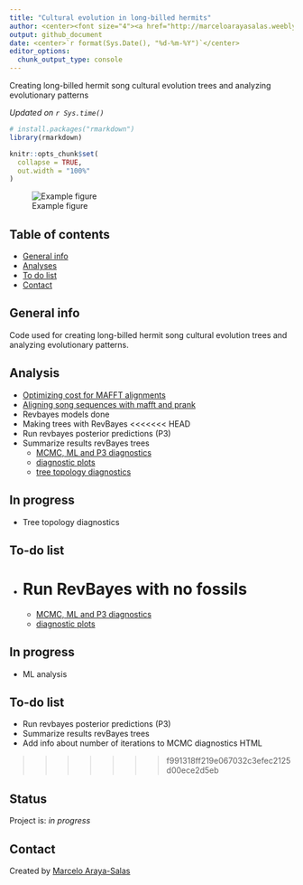 ```yaml
---
title: "Cultural evolution in long-billed hermits"
author: <center><font size="4"><a href="http://marceloarayasalas.weebly.com/">Marcelo Araya-Salas PhD</a> & <a href="https://scholar.google.com/citations?user=0a8k9T8AAAAJ&hl=es&oi=ao"> Beatriz Willink PhD</a></font></center>
output: github_document
date: <center>`r format(Sys.Date(), "%d-%m-%Y")`</center>
editor_options: 
  chunk_output_type: console
---
```



<!-- Description  -->
Creating long-billed hermit song cultural evolution trees and analyzing evolutionary patterns

*Updated on `r Sys.time()`*

<!-- README.md is generated from README.Rmd. Please edit that file -->

```r

# install.packages("rmarkdown")
library(rmarkdown)

knitr::opts_chunk$set(
  collapse = TRUE,
  out.width = "100%"
)
```


![Example figure](./img/example_fig.png)

## Table of contents
* [General info](#general-info)
* [Analyses](#Analyses)
* [To do list](#to-do-list)
* [Contact](#contact)

## General info

Code used for creating long-billed hermit song cultural evolution trees and analyzing evolutionary patterns.

## Analysis

* [Optimizing cost for MAFFT alignments](https://rpubs.com/marcelo-araya-salas/601010)
* [Aligning song sequences with mafft and prank](https://rpubs.com/marcelo-araya-salas/601065)
* Revbayes models done
* Making trees with RevBayes 
<<<<<<< HEAD
* Run revbayes posterior predictions (P3)    
* Summarize results revBayes trees
    - [MCMC, ML and P3 diagnostics](https://rpubs.com/marcelo-araya-salas/686275)
    - [diagnostic plots](lbh_cultural_evolution/tree/master/output/MCMC_diagnostic_plots)
    - [tree topology diagnostics](https://rpubs.com/marcelo-araya-salas/709692)
    
## In progress

*  Tree topology diagnostics

## To-do list

* Run RevBayes with no fossils
=======
    - [MCMC, ML and P3 diagnostics](hhttps://rpubs.com/marcelo-araya-salas/681895)
    -  [diagnostic plots](lbh_cultural_evolution/tree/master/output/MCMC_diagnostic_plots)
    
    
## In progress


*  ML analysis

## To-do list

* Run revbayes posterior predictions (P3)
* Summarize results revBayes trees
* Add info about number of iterations to MCMC diagnostics HTML

>>>>>>> f991318ff219e067032c3efec2125d00ece2d5eb

## Status
Project is: _in progress_

## Contact
Created by [Marcelo Araya-Salas](https://marceloarayasalas.weebly.com/)


<!-- #### discusion -->

<!-- # title: Cultural evolution hummingbirds  -->

<!-- do alignments matter? compare convergence across aligent methods (prank, all equal, optimal) -->

<!-- hacer machote para el aticulo -->


